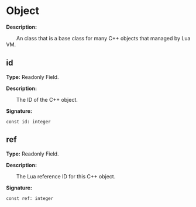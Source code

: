 
# Object

**Description:**

&emsp;&emsp;An class that is a base class for many C++ objects that managed by Lua VM.

## id

**Type:** Readonly Field.

**Description:**

&emsp;&emsp;The ID of the C++ object.

**Signature:**
```tl
const id: integer
```

## ref

**Type:** Readonly Field.

**Description:**

&emsp;&emsp;The Lua reference ID for this C++ object.

**Signature:**
```tl
const ref: integer
```